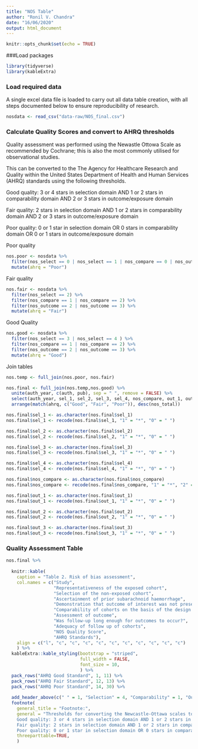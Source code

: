 ```yaml
---
title: "NOS Table"
author: "Ronil V. Chandra"
date: "16/06/2020"
output: html_document
---
```


```r
knitr::opts_chunk$set(echo = TRUE)
```

###Load packages

```r

library(tidyverse)
library(kableExtra)
```

### Load required data

A single excel data file is loaded to carry out all data table creation, with all steps documented below to ensure reproducibility of research.

```r

nosdata <- read_csv("data-raw/NOS_final.csv")

```


### Calculate Quality Scores and convert to AHRQ thresholds

Quality assessment was performed using the Newastle Ottowa Scale as recommended by Cochrane; this is also the most commonly utilised for observational studies. 

This can be converted to the The Agency for Healthcare Research and Quality within the United States Department of Health and Human Services (AHRQ) standards using the following thresholds. 

Good quality: 
3 or 4 stars in selection domain AND 1 or 2 stars in comparability domain AND 2 or 3 stars in outcome/exposure domain

Fair quality: 
2 stars in selection domain AND 1 or 2 stars in comparability domain AND 2 or 3 stars in outcome/exposure domain

Poor quality: 
0 or 1 star in selection domain OR 0 stars in comparability domain OR 0 or 1 stars in outcome/exposure domain



Poor quality 

```r

nos.poor <- nosdata %>%
  filter(nos_select == 0 | nos_select == 1 | nos_compare == 0 | nos_outcome == 0 | nos_outcome == 1) %>%
  mutate(ahrq = "Poor")

```

Fair quality 

```r

nos.fair <- nosdata %>%
  filter(nos_select == 2) %>%
  filter(nos_compare == 1 | nos_compare == 2) %>%
  filter(nos_outcome == 2 | nos_outcome == 3) %>%
  mutate(ahrq = "Fair")


```


Good Quality 

```r

nos.good <- nosdata %>%
  filter(nos_select == 3 | nos_select == 4 ) %>%
  filter(nos_compare == 1 | nos_compare == 2) %>%
  filter(nos_outcome == 2 | nos_outcome == 3) %>%
  mutate(ahrq = "Good") 

```

Join tables

```r

nos.temp <- full_join(nos.poor, nos.fair)

nos.final <- full_join(nos.temp,nos.good) %>%
  unite(auth_year, c(auth, pub), sep = " ", remove = FALSE) %>%
  select(auth_year, sel_1, sel_2, sel_3, sel_4, nos_compare, out_1, out_2, out_3, nos_total, ahrq) %>%
  arrange(match(ahrq, c("Good", "Fair", "Poor")), desc(nos_total))

```


```r

nos.final$sel_1 <- as.character(nos.final$sel_1)
nos.final$sel_1 <- recode(nos.final$sel_1, "1" = "*", "0" = " ")

nos.final$sel_2 <- as.character(nos.final$sel_2)
nos.final$sel_2 <- recode(nos.final$sel_2, "1" = "*", "0" = " ")

nos.final$sel_3 <- as.character(nos.final$sel_3)
nos.final$sel_3 <- recode(nos.final$sel_3, "1" = "*", "0" = " ")

nos.final$sel_4 <- as.character(nos.final$sel_4)
nos.final$sel_4 <- recode(nos.final$sel_4, "1" = "*", "0" = " ")

nos.final$nos_compare <- as.character(nos.final$nos_compare)
nos.final$nos_compare <- recode(nos.final$nos_compare, "1" = "*", "2" = "* *", "0" = " ")

nos.final$out_1 <- as.character(nos.final$out_1)
nos.final$out_1 <- recode(nos.final$out_1, "1" = "*", "0" = " ")

nos.final$out_2 <- as.character(nos.final$out_2)
nos.final$out_2 <- recode(nos.final$out_2, "1" = "*", "0" = " ")

nos.final$out_3 <- as.character(nos.final$out_3)
nos.final$out_3 <- recode(nos.final$out_3, "1" = "*", "0" = " ")

```

### Quality Assessment Table


```r

nos.final %>%
  
  knitr::kable(
    caption = "Table 2. Risk of bias assessment", 
    col.names = c("Study", 
                  "Representativeness of the exposed cohort", 
                  "Selection of the non-exposed cohort", 
                  "Ascertainment of prior subarachnoid haemorrhage", 
                  "Demonstration that outcome of interest was not present at start of study", 
                  "Comparability of cohorts on the basis of the design or analysis", 
                  "Assessment of outcome", 
                  "Was follow-up long enough for outcomes to occur?", 
                  "Adequacy of follow up of cohorts", 
                  "NOS Quality Score", 
                  "AHRQ Standards"),
    align = c("l", "c", "c", "c", "c", "c", "c", "c", "c", "c", "c")
    ) %>%
  kableExtra::kable_styling(bootstrap = "striped", 
                            full_width = FALSE,
                            font_size = 10,
                            ) %>%
  pack_rows("AHRQ Good Standard", 1, 11) %>%
  pack_rows("AHRQ Fair Standard", 12, 13) %>%
  pack_rows("AHRQ Poor Standard", 14, 30) %>%
  
  add_header_above(c(" " = 1, "Selection" = 4, "Comparability" = 1, "Outcome" = 3, "Total Scores" = 2 )) %>%
  footnote(
    general_title = "Footnote:",
    general = "Thresholds for converting the Newcastle-Ottawa scales to AHRQ standards (good, fair, and poor): 
    Good quality: 3 or 4 stars in selection domain AND 1 or 2 stars in comparability domain AND 2 or 3 stars in outcome/exposure domain
    Fair quality: 2 stars in selection domain AND 1 or 2 stars in comparability domain AND 2 or 3 stars in outcome/exposure domain
    Poor quality: 0 or 1 star in selection domain OR 0 stars in comparability domain OR 0 or 1 stars in outcome/exposure domain",
    threeparttable=TRUE,
    )


```







